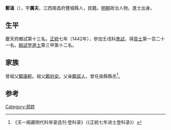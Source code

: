 {{Otheruses|other=名为郑温的其他人物|郑温}}

'''鄭溫'''（{{bd|1406年||？}}），字'''厲夫'''，江西南昌府豐城縣人，民籍。[[明朝|明朝]]政治人物。進士出身。

== 生平 ==
塵天府鄉試第十三名。[[正统_(年号)|正統]]七年（1442年），參加壬戌科[[會試|會試]]，得[[貢士|貢士]]第一百二十一名。[[殿試|殿試]]登[[進士|進士]]第三甲第十二名。

== 家族 ==
曾祖父[[鄭康軒|鄭康軒]]。祖父[[鄭伯安|鄭伯安]]。父亲[[鄭叔人|鄭叔人]]，曾任吳縣縣丞<ref>《天一阁藏明代科举录选刊·登科录》（《正統七年进士登科录》）</ref>。

==参考==
{{reflist}}

{{正統七年壬戌科殿試金榜}}

{{Authority control}}

{{DEFAULTSORT:}}
[[Category:郑姓|Category:郑姓]]


{{明朝人物小作品}}